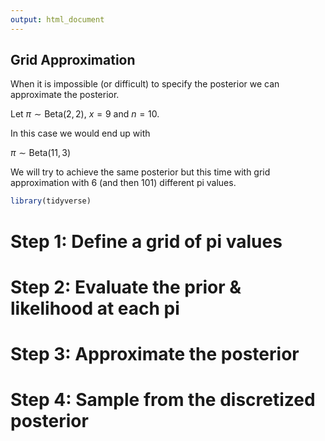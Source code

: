 ```yaml
---
output: html_document
---
```


## Grid Approximation

When it is impossible (or difficult) to specify the posterior we can approximate the posterior. 

Let $\pi \sim \text{Beta}(2,2)$, $x = 9$ and $n = 10$.

In this case we would end up with 

$\pi \sim \text{Beta}(11,3)$

We will try to achieve the same posterior but this time with grid approximation with 6 (and then 101) different pi values.  

```r
library(tidyverse)
```


# Step 1: Define a grid of pi values




# Step 2: Evaluate the prior & likelihood at each pi



# Step 3: Approximate the posterior













# Step 4: Sample from the discretized posterior

















